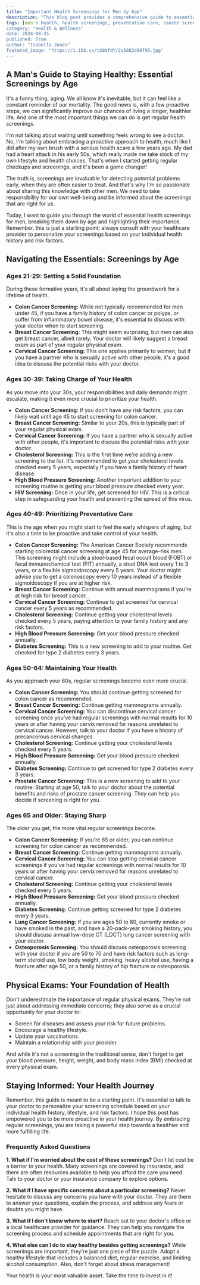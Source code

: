 ```yaml
---
title: "Important Health Screenings for Men by Age"
description: "This blog post provides a comprehensive guide to essential health screenings for men, categorized by age. Learn which screenings are recommended at each stage of life and why they are important for maintaining good health."
tags: [men's health, health screenings, preventative care, cancer screening, prostate cancer, colon cancer, breast cancer, cholesterol, blood pressure, diabetes, lung cancer, osteoporosis, health tips, wellness, medical advice]
category: "Health & Wellness"
date: 2024-08-25
published: True
author: "Isabella Jones"
featured_image: "https://i.ibb.co/tX0QfdY/2a5882d80f95.jpg"
---
```


##  A Man's Guide to Staying Healthy: Essential Screenings by Age

It's a funny thing, aging. We all know it's inevitable, but it can feel like a constant reminder of our mortality. The good news is, with a few proactive steps, we can significantly improve our chances of living a longer, healthier life.  And one of the most important things we can do is get regular health screenings.

I'm not talking about waiting until something feels wrong to see a doctor. No, I'm talking about embracing a proactive approach to health, much like I did after my own brush with a serious health scare a few years ago.  My dad had a heart attack in his early 50s, which really made me take stock of my own lifestyle and health choices. That's when I started getting regular checkups and screenings, and it's been a game changer! 

The truth is, screenings are invaluable for detecting potential problems early, when they are often easier to treat.  And that's why I'm so passionate about sharing this knowledge with other men.  We need to take responsibility for our own well-being and be informed about the screenings that are right for us. 

Today, I want to guide you through the world of essential health screenings for men, breaking them down by age and highlighting their importance.  Remember, this is just a starting point; always consult with your healthcare provider to personalize your screenings based on your individual health history and risk factors.

## Navigating the Essentials: Screenings by Age

### Ages 21-29: Setting a Solid Foundation

During these formative years, it's all about laying the groundwork for a lifetime of health. 

* **Colon Cancer Screening:**  While not typically recommended for men under 45, if you have a family history of colon cancer or polyps, or suffer from inflammatory bowel disease, it's essential to discuss with your doctor when to start screening. 
* **Breast Cancer Screening:** This might seem surprising, but men can also get breast cancer, albeit rarely.  Your doctor will likely suggest a breast exam as part of your regular physical exam.
* **Cervical Cancer Screening:** This one applies primarily to women, but if you have a partner who is sexually active with other people, it's a good idea to discuss the potential risks with your doctor. 

### Ages 30-39: Taking Charge of Your Health

As you move into your 30s, your responsibilities and daily demands might escalate, making it even more crucial to prioritize your health.

* **Colon Cancer Screening:** If you don't have any risk factors, you can likely wait until age 45 to start screening for colon cancer.
* **Breast Cancer Screening:** Similar to your 20s, this is typically part of your regular physical exam.
* **Cervical Cancer Screening:** If you have a partner who is sexually active with other people, it's important to discuss the potential risks with your doctor.
* **Cholesterol Screening:**  This is the first time we're adding a new screening to the list.  It's recommended to get your cholesterol levels checked every 5 years, especially if you have a family history of heart disease. 
* **High Blood Pressure Screening:**  Another important addition to your screening routine is getting your blood pressure checked every year.   
* **HIV Screening:**  Once in your life, get screened for HIV. This is a critical step in safeguarding your health and preventing the spread of this virus.

### Ages 40-49:  Prioritizing Preventative Care

This is the age when you might start to feel the early whispers of aging, but it's also a time to be proactive and take control of your health.

* **Colon Cancer Screening:**  The American Cancer Society recommends starting colorectal cancer screening at age 45 for average-risk men.   This screening might include a stool-based fecal occult blood (FOBT) or fecal immunochemical test (FIT) annually, a stool DNA test every 1 to 3 years, or a flexible sigmoidoscopy every 5 years.  Your doctor might advise you to get a colonoscopy every 10 years instead of a flexible sigmoidoscopy if you are at higher risk.
* **Breast Cancer Screening:** Continue with annual mammograms if you're at high risk for breast cancer.  
* **Cervical Cancer Screening:** Continue to get screened for cervical cancer every 5 years as recommended. 
* **Cholesterol Screening:**  Continue getting your cholesterol levels checked every 5 years, paying attention to your family history and any risk factors.  
* **High Blood Pressure Screening:**  Get your blood pressure checked annually.   
* **Diabetes Screening:** This is a new screening to add to your routine.  Get checked for type 2 diabetes every 3 years. 

### Ages 50-64:  Maintaining Your Health

 As you approach your 60s, regular screenings become even more crucial. 

* **Colon Cancer Screening:** You should continue getting screened for colon cancer as recommended.
* **Breast Cancer Screening:**  Continue getting mammograms annually. 
* **Cervical Cancer Screening:** You can discontinue cervical cancer screening once you've had regular screenings with normal results for 10 years or after having your cervix removed for reasons unrelated to cervical cancer.  However, talk to your doctor if you have a history of precancerous cervical changes. 
* **Cholesterol Screening:**  Continue getting your cholesterol levels checked every 5 years. 
* **High Blood Pressure Screening:** Get your blood pressure checked annually.
* **Diabetes Screening:** Continue to get screened for type 2 diabetes every 3 years. 
* **Prostate Cancer Screening:** This is a new screening to add to your routine.  Starting at age 50, talk to your doctor about the potential benefits and risks of prostate cancer screening.  They can help you decide if screening is right for you. 

### Ages 65 and Older:  Staying Sharp

The older you get, the more vital regular screenings become.  

* **Colon Cancer Screening:**  If you're 65 or older, you can continue screening for colon cancer as recommended.
* **Breast Cancer Screening:**  Continue getting mammograms annually. 
* **Cervical Cancer Screening:** You can stop getting cervical cancer screenings if you've had regular screenings with normal results for 10 years or after having your cervix removed for reasons unrelated to cervical cancer. 
* **Cholesterol Screening:** Continue getting your cholesterol levels checked every 5 years. 
* **High Blood Pressure Screening:**  Get your blood pressure checked annually. 
* **Diabetes Screening:**  Continue getting screened for type 2 diabetes every 3 years. 
* **Lung Cancer Screening:** If you are ages 50 to 80, currently smoke or have smoked in the past, and have a 20-pack-year smoking history, you should discuss annual low-dose CT (LDCT) lung cancer screening with your doctor. 
* **Osteoporosis Screening:** You should discuss osteoporosis screening with your doctor if you are 50 to 70 and have risk factors such as long-term steroid use, low body weight, smoking, heavy alcohol use, having a fracture after age 50, or a family history of hip fracture or osteoporosis.

##  Physical Exams: Your Foundation of Health

Don't underestimate the importance of regular physical exams.  They're not just about addressing immediate concerns; they also serve as a crucial opportunity for your doctor to:

*  Screen for diseases and assess your risk for future problems.
*  Encourage a healthy lifestyle. 
*  Update your vaccinations.
*  Maintain a relationship with your provider.

And while it's not a screening in the traditional sense, don't forget to get your blood pressure, height, weight, and body mass index (BMI) checked at every physical exam.  

## Staying Informed: Your Health Journey

Remember, this guide is meant to be a starting point. It's essential to talk to your doctor to personalize your screening schedule based on your individual health history, lifestyle, and risk factors.  I hope this post has empowered you to be more proactive in your health journey.  By embracing regular screenings, you are taking a powerful step towards a healthier and more fulfilling life.

### Frequently Asked Questions

**1. What if I'm worried about the cost of these screenings?**
Don't let cost be a barrier to your health.  Many screenings are covered by insurance, and there are often resources available to help you afford the care you need.  Talk to your doctor or your insurance company to explore options.

**2. What if I have specific concerns about a particular screening?**
Never hesitate to discuss any concerns you have with your doctor.  They are there to answer your questions, explain the process, and address any fears or doubts you might have.

**3. What if I don't know where to start?**
Reach out to your doctor's office or a local healthcare provider for guidance.  They can help you navigate the screening process and schedule appointments that are right for you.

**4. What else can I do to stay healthy besides getting screenings?**
While screenings are important, they're just one piece of the puzzle.  Adopt a healthy lifestyle that includes a balanced diet, regular exercise, and limiting alcohol consumption.  Also, don't forget about stress management!  

Your health is your most valuable asset.  Take the time to invest in it!